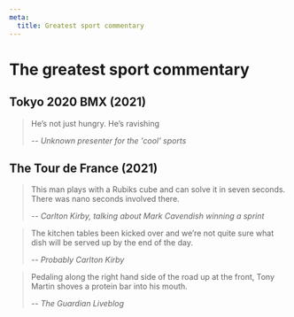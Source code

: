 ```yaml
---
meta:
  title: Greatest sport commentary
---
```



# The greatest sport commentary
## Tokyo 2020 BMX (2021)
> He’s not just hungry. He’s ravishing
>
>
> -- <cite>Unknown presenter for the 'cool' sports</cite>

## The Tour de France (2021)

> This man plays with a Rubiks cube and can solve it in seven seconds. There was
> nano seconds involved there.
> 
> -- <cite>Carlton Kirby, talking about Mark Cavendish winning a sprint</cite>

> The kitchen tables been kicked over and we’re not quite sure what dish will be served up by the end of the day.
> 
> -- <cite>Probably Carlton Kirby</cite>

> Pedaling along the right hand side of the road up at the front, Tony Martin shoves a protein bar into his mouth.
> 
> -- <cite>The Guardian Liveblog</cite>




